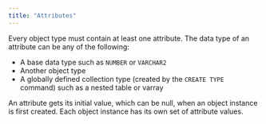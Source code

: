 ```yaml
---
title: "Attributes"
---
```


<div id="attributes" class="registered_link"></div>

Every object type must contain at least one attribute. The data type of an attribute can be any of the following:

-   A base data type such as `NUMBER` or `VARCHAR2`
-   Another object type
-   A globally defined collection type (created by the `CREATE TYPE` command) such as a nested table or varray

An attribute gets its initial value, which can be null, when an object instance is first created. Each object instance has its own set of attribute values.

